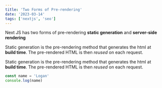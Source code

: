 ```yaml
---
title: 'Two Forms of Pre-rendering'
date: '2023-03-14'
tags: ['nextjs', 'seo']
---
```



Next JS has two forms of pre-rendering **static generation** and **server-side rendering**

Static generation is the pre-rendering method that generates the html at **build time**. The pre-rendered HTML is then _reused_ on each request.

Static generation is the pre-rendering method that generates the html at **build time**. The pre-rendered HTML is then _reused_ on each request.

```js
const name = 'Logan'
console.log(name)
```